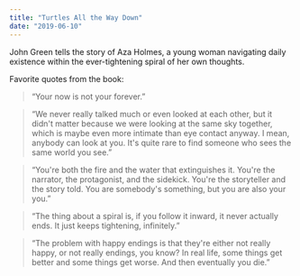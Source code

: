 ```yaml
---
title: "Turtles All the Way Down"
date: "2019-06-10"
---
```


John Green tells the story of Aza Holmes, a young woman navigating daily existence within the ever-tightening spiral of her own thoughts.

Favorite quotes from the book:

> “Your now is not your forever.”

> “We never really talked much or even looked at each other, but it didn't matter because we were looking at the same sky together, which is maybe even more intimate than eye contact anyway. I mean, anybody can look at you. It's quite rare to find someone who sees the same world you see.”

> “You're both the fire and the water that extinguishes it. You're the narrator, the protagonist, and the sidekick. You're the storyteller and the story told. You are somebody's something, but you are also your you.”

> “The thing about a spiral is, if you follow it inward, it never actually ends. It just keeps tightening, infinitely.”

> “The problem with happy endings is that they're either not really happy, or not really endings, you know? In real life, some things get better and some things get worse. And then eventually you die.”
